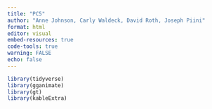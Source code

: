 ```yaml
---
title: "PC5"
author: "Anne Johnson, Carly Waldeck, David Roth, Joseph Piini"
format: html
editor: visual
embed-resources: true
code-tools: true
warning: FALSE
echo: false
---
```




```r
library(tidyverse)
library(gganimate)
library(gt)
library(kableExtra)
```
